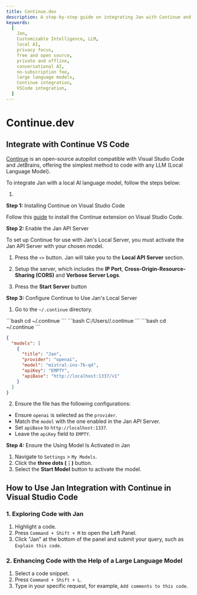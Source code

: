 ```yaml
---
title: Continue.dev
description: A step-by-step guide on integrating Jan with Continue and VS Code.
keywords:
  [
    Jan,
    Customizable Intelligence, LLM,
    local AI,
    privacy focus,
    free and open source,
    private and offline,
    conversational AI,
    no-subscription fee,
    large language models,
    Continue integration,
    VSCode integration,
  ]
---
```



# Continue.dev

## Integrate with Continue VS Code

[Continue](https://continue.dev/docs/intro) is an open-source autopilot compatible with Visual Studio Code and JetBrains, offering the simplest method to code with any LLM (Local Language Model).

To integrate Jan with a local AI language model, follow the steps below:

1.
**Step 1:** Installing Continue on Visual Studio Code

Follow this [guide](https://continue.dev/docs/quickstart) to install the Continue extension on Visual Studio Code.

**Step 2:** Enable the Jan API Server

To set up Continue for use with Jan's Local Server, you must activate the Jan API Server with your chosen model.

1. Press the `<>` button. Jan will take you to the **Local API Server** section.

2. Setup the server, which includes the **IP Port**, **Cross-Origin-Resource-Sharing (CORS)** and **Verbose Server Logs**.

3. Press the **Start Server** button

**Step 3:** Configure Continue to Use Jan's Local Server

1. Go to the `~/.continue` directory.

<Tabs>
    <TabItem label="Mac">
    ```bash
    cd ~/.continue
    ```
    </TabItem>
    <TabItem label="Windows">
    ```bash
    C:/Users/<your_user_name>/.continue
    ```
    </TabItem>
    <TabItem label="Linux">
    ```bash
    cd ~/.continue
    ```
    </TabItem>
</Tabs>

```json title="~/.continue/config.json"
{
  "models": [
    {
      "title": "Jan",
      "provider": "openai",
      "model": "mistral-ins-7b-q4",
      "apiKey": "EMPTY",
      "apiBase": "http://localhost:1337/v1"
    }
  ]
}
```

2. Ensure the file has the following configurations:
  - Ensure `openai` is selected as the `provider`.
  - Match the `model` with the one enabled in the Jan API Server.
  - Set `apiBase` to `http://localhost:1337`.
  - Leave the `apiKey` field to `EMPTY`.

**Step 4:** Ensure the Using Model Is Activated in Jan

1. Navigate to `Settings` > `My Models`.
2. Click the **three dots (⋮)** button.
3. Select the **Start Model** button to activate the model.



## How to Use Jan Integration with Continue in Visual Studio Code

### 1. Exploring Code with Jan

1. Highlight a code.
2. Press `Command + Shift + M` to open the Left Panel.
3. Click "Jan" at the bottom of the panel and submit your query, such as `Explain this code`.

### 2. Enhancing Code with the Help of a Large Language Model

1. Select a code snippet.
2. Press `Command + Shift + L`.
3. Type in your specific request, for example, `Add comments to this code`.
